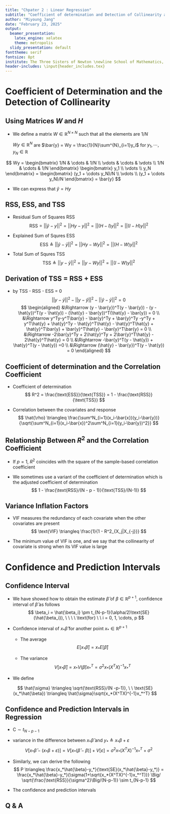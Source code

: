 ```yaml
---
title: "Chpater 2 : Linear Regression"
subtitle: "Coefficient of determination and Detection of Collinearity and Confidence and Prediction interval"
author: "Miyoung Jang"
date: "February 23, 2025"
output:
  beamer_presentation:
    latex_engine: xelatex
    theme: metropolis
  slidy_presentation: default
fonttheme: serif
fontsize: 8pt
institute: The Three Sisters of Newton \newline School of Mathematics, Statistics and Data Science \newline Sungshin Women’s Universit
header-includes: \input{header_includes.tex}
---
```


# Coefficient of Determination and the Detection of Collinearity

## Using Matrices $W$ and $H$
- We define a matrix $W \in \mathbb{R}^{N \times N}$ such that all the elements are $1/N$ \

  $Wy \in \mathbb{R}^N$ are $\bar{y} = Wy = \frac{1}{N}\sum^{N}_{i=1}y_i$ for $y_1, \cdots,y_N \in \mathbb{R}$
  
$$
Wy = \begin{bmatrix}
      1/N    & \cdots & 1/N \\
      \vdots & \cdots & \vdots \\
      1/N    & \cdots & 1/N
     \end{bmatrix} \begin{bmatrix}
                    y_1 \\
                    \vdots \\
                    y_N
                   \end{bmatrix} = \begin{bmatrix}
                                   (y_1 + \cdots y_N)/N \\ 
                                   \vdots \\
                                   (y_1 + \cdots y_N)/N
                                   \end{bmatrix} = \bar{y}
$$

- We can express that $\hat{y} = Hy$

## RSS, ESS, and TSS
- Residual Sum of Squares RSS
$$
\text{RSS} = ||\hat{y}-y||^2 = ||Hy - y||^2 = ||(H-I)y||^2 = ||(I-H)y||^2
$$

- Explained Sum of Squres ESS
$$
\text{ESS} \triangleq ||\hat{y} - \bar{y}||^2 = ||Hy - Wy||^2 = ||(H - W)y||^2
$$

- Total Sum of Squres TSS
$$
\text{TSS} \triangleq ||y - \bar{y}||^2 = ||y - Wy||^2 = ||(I - W)y||^2 
$$

## Derivation of TSS = RSS + ESS

- \textbf{Proof} by TSS - RSS - ESS = 0
$$
  ||y - \bar{y}||^2 - ||y - \hat{y}||^2 - ||\hat{y} - \bar{y}||^2  = 0 
$$
  $$
  \begin{aligned}
  &\Rightarrow (y - \bar{y})^T(y - \bar{y}) - (y - \hat{y})^T(y - \hat{y}) - (\hat{y} - \bar{y})^T(\hat{y} - \bar{y}) = 0 \\
  &\Rightarrow y^Ty-y^T\bar{y} - \bar{y}^Ty + \bar{y}^Ty -y^Ty + y^T\hat{y} + \hat{y}^Ty - \hat{y}^T\hat{y} - \hat{y}^T\hat{y} + \hat{y}^T\bar{y} + \bar{y}^T\hat{y} - \bar{y}^T\bar{y} = 0 \\
  &\Rightarrow -2\bar{y}^Ty + 2\hat{y}^Ty + 2\bar{y}^T\hat{y} - 2\hat{y}^T\hat{y} = 0 \\
  &\Rightarrow -\bar{y}^T(y - \hat{y}) + \hat{y}^T(y - \hat{y}) =0 \\
  &\Rightarrow (\hat{y} - \bar{y})^T(y - \hat{y}) = 0
  \end{aligned}
  $$

## Coefficient of determination and the Correlation Coefficient
- Coefficient of determination
$$
R^2 = \frac{\text{ESS}}{\text{TSS}} = 1 - \frac{\text{RSS}}{\text{TSS}}
$$

- Correlation between the covariates and response
$$
\hat{\rho} \triangleq \frac{\sum^N_{i=1}(x_i-\bar{x})(y_i-\bar{y})}{\sqrt{\sum^N_{i=1}(x_i-\bar{x})^2\sum^N_{i=1}(y_i-\bar{y})^2}} 
$$

## Relationship Between $R^2$ and the Correlation Coefficient
- If $p=1$, $R^2$ coincides with the square of the sample-based correlation coefficient
\begin{align*}
\frac{\text{ESS}}{\text{TSS}} &= \frac{\hat{\beta_1^2}||x-\bar{x}||^2}{||y-\bar{y}||^2} = \left\{ \frac{\sum^N_{i=1}(x_i-\bar{x})(y_i-\bar{y})}{\sum^N_{i=1}(x_i-\bar{x})^2} \right\}^2 \frac{\sum^N_{i=1}(x_i-\bar{x})^2}{\sum^N_{i=1}(y_i-\bar{y})^2} \\
&= \frac{\left\{ \sum^N_{i=1}(x_i-\bar{x})(y_i-\bar{y}) \right\}^2}{\sum^N_{i=1}(x_i-\bar{x})^2]\sum^N_{i=1}(y_i-\bar{y})^2} =\hat{\rho}^2
\end{align*}

- We sometimes use a variant of the coefficient of determination which is the adjusted coefficient of determination
$$
1 - \frac{\text{RSS}/(N - p - 1)}{\text{TSS}/(N-1)}
$$

## Variance Inflation Factors
- VIF measures the redundancy of each covariate when the other covariates are present
$$
\text{VIF} \triangleq \frac{1}{1 - R^2_{X_j|X_{-j}}}
$$

- The minimum value of VIF is one, and we say that the collinearity of covariate is strong when its VIF value is large

# Confidence and Prediction Intervals

## Confidence Interval

- We have showed how to obtain the estimate $\hat{\beta}$ of $\beta \in \mathbb{R}^{p+1}$, confidence interval of $\hat{\beta}$ as follows
$$
\beta_i = \hat{\beta_i} \pm t_{N-p-1}(\alpha/2)\text{SE}(\hat{\beta_i}), \ \ \ \  \text{for} \ \   i = 0, 1, \cdots, p
$$

- Confidence interval of $x_* \hat{\beta}$ for another point $x_*\in \mathbb{R}^{p+1}$

  - The average
$$
E[x_*\hat{\beta}] = x_*E[\hat{\beta}]
$$

  - The variance
$$
V[x_*\hat{\beta}] = x_*V(\hat{\beta})x_*^T = \sigma^2x_*(X^TX)^{-1}x_*^T
$$
    
- We define 

$$
\hat{\sigma} \triangleq \sqrt{\text{RSS}/(N -p-1)}, \ \ \text{SE}(x_*\hat{\beta}) \triangleq \hat{\sigma}\sqrt{x_*(X^TX)^{-1}x_*^T}
$$

## Confidence and Prediction Intervals in Regression

- $\text{C} \sim t_{N-p-1}$
\vt
- variance in the difference between $x_*\hat{\beta}$ and $y_* \triangleq x_*\beta + \varepsilon$
$$
V[x_*\hat{\beta} - (x_*\beta + \varepsilon)] = V[x_*(\hat{\beta} - \beta)]+V[\varepsilon] = \sigma^2x_*(X^TX)^{-1}x_*^T +\sigma^2
$$

- Similarly, we can derive the following
$$
P \triangleq \frac{x_*\hat{\beta}-y_*}{\text{SE}(x_*\hat{\beta}-y_*)} = \frac{x_*\hat{\beta}-y_*}{\sigma(1+\sqrt{x_*(X^TX)^{-1}x_*^T)}} \Big/ \sqrt{\frac{\text{RSS}}{\sigma^2}\Big/(N-p-1)} \sim t_{N-p-1}
$$

- The confidence and prediction intervals
\begin{align*}
x_*\beta = x_*\hat{\beta} \pm t_{N-p-1}(\alpha/2)\hat{\sigma}\sqrt{x_*(X^TX)^{-1}x_*^T} \\
y_* = x_*\hat{\beta} \pm t_{N-p-1}(\alpha/2)\hat{\sigma}\sqrt{1+x_*(X^TX)^{-1}x_*^T}
\end{align*}

## Q & A

\begin{center}
  {\bf {\Huge Q \& A}}
\end{center}

## 

\begin{center}
  {\bf {\Huge Thank you :)}}
\end{center}

